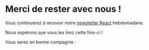 # Merci de rester avec nous !

Vous continuerez à recevoir notre [newsletter React](/newsletter) hebdomadaire.

Nous espérons que vous les lirez cette fois-ci !

Vous serez en bonne compagnie :

<br />


<br />

<br />

<br />

<br />
